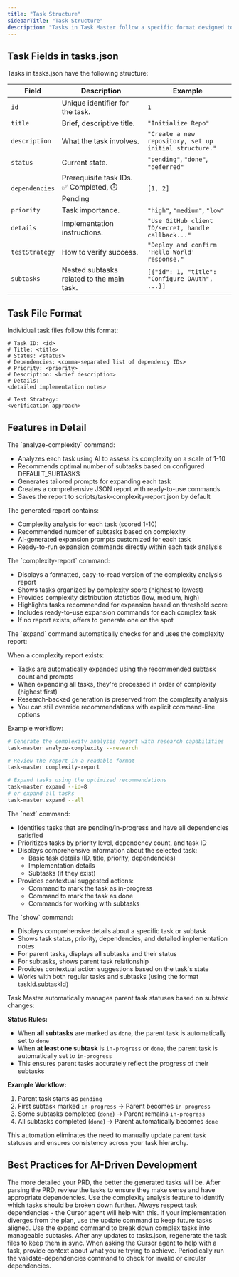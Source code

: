 ```yaml
---
title: "Task Structure"
sidebarTitle: "Task Structure"
description: "Tasks in Task Master follow a specific format designed to provide comprehensive information for both humans and AI assistants."
---
```


## Task Fields in tasks.json

Tasks in tasks.json have the following structure:

| Field          | Description                                    | Example                                                |
| -------------- | ---------------------------------------------- | ------------------------------------------------------ |
| `id`           | Unique identifier for the task.                | `1`                                                    |
| `title`        | Brief, descriptive title.                      | `"Initialize Repo"`                                    |
| `description`  | What the task involves.                        | `"Create a new repository, set up initial structure."` |
| `status`       | Current state.                                 | `"pending"`, `"done"`, `"deferred"`                    |
| `dependencies` | Prerequisite task IDs. ✅ Completed, ⏱️ Pending | `[1, 2]`                                               |
| `priority`     | Task importance.                               | `"high"`, `"medium"`, `"low"`                          |
| `details`      | Implementation instructions.                   | `"Use GitHub client ID/secret, handle callback..."`    |
| `testStrategy` | How to verify success.                         | `"Deploy and confirm 'Hello World' response."`         |
| `subtasks`     | Nested subtasks related to the main task.      | `[{"id": 1, "title": "Configure OAuth", ...}]`         |

## Task File Format

Individual task files follow this format:

```
# Task ID: <id>
# Title: <title>
# Status: <status>
# Dependencies: <comma-separated list of dependency IDs>
# Priority: <priority>
# Description: <brief description>
# Details:
<detailed implementation notes>

# Test Strategy:
<verification approach>
```

## Features in Detail

<AccordionGroup>
<Accordion title="Analyzing Task Complexity">
The `analyze-complexity` command:

- Analyzes each task using AI to assess its complexity on a scale of 1-10
- Recommends optimal number of subtasks based on configured DEFAULT_SUBTASKS
- Generates tailored prompts for expanding each task
- Creates a comprehensive JSON report with ready-to-use commands
- Saves the report to scripts/task-complexity-report.json by default

The generated report contains:

- Complexity analysis for each task (scored 1-10)
- Recommended number of subtasks based on complexity
- AI-generated expansion prompts customized for each task
- Ready-to-run expansion commands directly within each task analysis
</Accordion>

<Accordion title="Viewing Complexity Report">
The `complexity-report` command:

- Displays a formatted, easy-to-read version of the complexity analysis report
- Shows tasks organized by complexity score (highest to lowest)
- Provides complexity distribution statistics (low, medium, high)
- Highlights tasks recommended for expansion based on threshold score
- Includes ready-to-use expansion commands for each complex task
- If no report exists, offers to generate one on the spot
</Accordion>

<Accordion title="Smart Task Expansion">
The `expand` command automatically checks for and uses the complexity report:

When a complexity report exists:

- Tasks are automatically expanded using the recommended subtask count and prompts
- When expanding all tasks, they're processed in order of complexity (highest first)
- Research-backed generation is preserved from the complexity analysis
- You can still override recommendations with explicit command-line options

Example workflow:

```bash
# Generate the complexity analysis report with research capabilities
task-master analyze-complexity --research

# Review the report in a readable format
task-master complexity-report

# Expand tasks using the optimized recommendations
task-master expand --id=8
# or expand all tasks
task-master expand --all
```
</Accordion>

<Accordion title="Finding the Next Task">
The `next` command:

- Identifies tasks that are pending/in-progress and have all dependencies satisfied
- Prioritizes tasks by priority level, dependency count, and task ID
- Displays comprehensive information about the selected task:
  - Basic task details (ID, title, priority, dependencies)
  - Implementation details
  - Subtasks (if they exist)
- Provides contextual suggested actions:
  - Command to mark the task as in-progress
  - Command to mark the task as done
  - Commands for working with subtasks
</Accordion>

<Accordion title="Viewing Specific Task Details">
The `show` command:

- Displays comprehensive details about a specific task or subtask
- Shows task status, priority, dependencies, and detailed implementation notes
- For parent tasks, displays all subtasks and their status
- For subtasks, shows parent task relationship
- Provides contextual action suggestions based on the task's state
- Works with both regular tasks and subtasks (using the format taskId.subtaskId)
</Accordion>

<Accordion title="Automatic Parent Status Management">
Task Master automatically manages parent task statuses based on subtask changes:

**Status Rules:**
- When **all subtasks** are marked as `done`, the parent task is automatically set to `done`
- When **at least one subtask** is `in-progress` or `done`, the parent task is automatically set to `in-progress`
- This ensures parent tasks accurately reflect the progress of their subtasks

**Example Workflow:**
1. Parent task starts as `pending`
2. First subtask marked `in-progress` → Parent becomes `in-progress`
3. Some subtasks completed (`done`) → Parent remains `in-progress`
4. All subtasks completed (`done`) → Parent automatically becomes `done`

This automation eliminates the need to manually update parent task statuses and ensures consistency across your task hierarchy.
</Accordion>
</AccordionGroup>

## Best Practices for AI-Driven Development

<CardGroup cols={2}>
  <Card title="📝 Detailed PRD" icon="lightbulb">
    The more detailed your PRD, the better the generated tasks will be.
  </Card>
  
  <Card title="👀 Review Tasks" icon="magnifying-glass">
    After parsing the PRD, review the tasks to ensure they make sense and have appropriate dependencies.
  </Card>
  
  <Card title="📊 Analyze Complexity" icon="chart-line">
    Use the complexity analysis feature to identify which tasks should be broken down further.
  </Card>
  
  <Card title="⛓️ Follow Dependencies" icon="link">
    Always respect task dependencies - the Cursor agent will help with this.
  </Card>
  
  <Card title="🔄 Update As You Go" icon="arrows-rotate">
    If your implementation diverges from the plan, use the update command to keep future tasks aligned.
  </Card>
  
  <Card title="📦 Break Down Tasks" icon="boxes-stacked">
    Use the expand command to break down complex tasks into manageable subtasks.
  </Card>
  
  <Card title="🔄 Regenerate Files" icon="file-arrow-up">
    After any updates to tasks.json, regenerate the task files to keep them in sync.
  </Card>
  
  <Card title="💬 Provide Context" icon="comment">
    When asking the Cursor agent to help with a task, provide context about what you're trying to achieve.
  </Card>
  
  <Card title="✅ Validate Dependencies" icon="circle-check">
    Periodically run the validate-dependencies command to check for invalid or circular dependencies.
  </Card>
</CardGroup>
